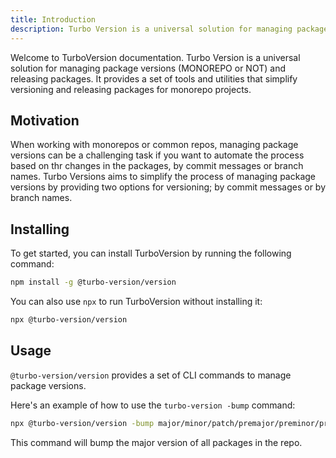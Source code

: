 ```yaml
---
title: Introduction
description: Turbo Version is a universal solution for managing package versions (MONOREPO or NOT) and releasing packages. It provides a set of tools and utilities that simplify versioning and releasing packages for monorepo projects.
---
```


Welcome to TurboVersion documentation. Turbo Version is a universal solution for managing package versions (MONOREPO or NOT) and releasing packages. It provides a set of tools and utilities that simplify versioning and releasing packages for monorepo projects.

## Motivation
When working with monorepos or common repos, managing package versions can be a challenging task if you want to automate the process based on thr changes in the packages, by commit messages or branch names. Turbo Versions aims to simplify the process of managing package versions by providing two options for versioning; by commit messages or by branch names.


## Installing
To get started, you can install TurboVersion by running the following command:

```bash
npm install -g @turbo-version/version
```

You can also use `npx` to run TurboVersion without installing it:

```bash
npx @turbo-version/version
```

## Usage
`@turbo-version/version` provides a set of CLI commands to manage package versions.

Here's an example of how to use the `turbo-version -bump` command:

```bash
npx @turbo-version/version -bump major/minor/patch/premajor/preminor/prepatch/prerelease
```
This command will bump the major version of all packages in the repo.
